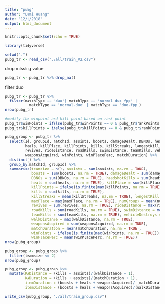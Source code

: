 ```yaml
---
title: "pubg"
author: "Lumi Huang"
date: "12/1/2018"
output: html_document
---
```


```r
knitr::opts_chunk$set(echo = TRUE)
```

```r
library(tidyverse)
```

```r
setwd(".")
pubg_tr <- read_csv("./all/train_V2.csv")
```
drop missing value
```r
pubg_tr <- pubg_tr %>% drop_na()
```

filter duo
```r
pubg_tr <- pubg_tr %>%
  filter(matchType == 'duo'| matchType == 'normal-duo-fpp' | 
           matchType == 'normal-duo' | matchType == 'duo-fpp')
nrow(pubg_tr)
```

```r
#modify the winpoint and kill point based on rank point
pubg_tr$winPoints = ifelse(pubg_tr$winPoints == 0 & pubg_tr$rankPoints != -1, NA, pubg_tr$winPoints)
pubg_tr$killPoints = ifelse(pubg_tr$killPoints == 0 & pubg_tr$rankPoints != -1, NA, pubg_tr$killPoints)


```

```r
pubg_group <- pubg_tr %>%
  select(Id, groupId, matchId, assists, boosts, damageDealt, DBNOs, headshotKills,
         heals, killPlace, killPoints, kills, killStreaks, longestKill, maxPlace, numGroups,
         revives, rideDistance, roadKills, swimDistance, teamKills, vehicleDestroys, walkDistance,
         weaponsAcquired, winPoints, winPlacePerc, matchDuration) %>%
  distinct() %>%
  group_by(matchId, groupId) %>%
  summarise(teamsize = n(), assists = sum(assists, na.rm = TRUE),
            boosts = sum(boosts, na.rm = TRUE), damageDealt = sum(damageDealt, na.rm = TRUE), 
            DBNOs = sum(DBNOs, na.rm = TRUE), headshotKills = sum(headshotKills, na.rm = TRUE),
            heals = sum(heals, na.rm = TRUE), killPlace = sum(killPlace, na.rm = TRUE), 
            killPoints = ifelse(is.finite(max(killPoints, na.rm = TRUE)), max(killPoints), NA),
            kills = sum(kills, na.rm = TRUE), 
            killStreaks = mean(killStreaks, na.rm = TRUE), longestKill = mean(longestKill, na.rm = TRUE),
            maxPlace = max(maxPlace, na.rm = TRUE), numGroups = mean(numGroups, na.rm = TRUE), 
            revives = sum(revives, na.rm = TRUE), rideDistance = max(rideDistance, na.rm = TRUE), 
            roadKills = sum(roadKills, na.rm = TRUE), swimDistance = max(swimDistance, na.rm = TRUE),
            teamKills = sum(teamKills, na.rm = TRUE), vehicleDestroys = sum(vehicleDestroys, na.rm = TRUE), 
            walkDistance = max(walkDistance, na.rm = TRUE), 
            weaponsAcquired = sum(weaponsAcquired, na.rm = TRUE), 
            matchDuration = mean(matchDuration, na.rm = TRUE),
            winPoints = ifelse(is.finite(max(winPoints, na.rm = TRUE)), max(winPoints), NA),
            winPlacePerc = mean(winPlacePerc, na.rm = TRUE))
nrow(pubg_group)
```

```r
pubg_group <- pubg_group %>% 
  filter(teamsize <= 2)
nrow(pubg_group)
```

```r
pubg_group <- pubg_group %>%
  mutate(KADistance = (kills + assists)/(walkDistance + 1), 
         KADuration = (kills + assists)/(matchDuration + 1),
         itemDuration = (boosts + heals + weaponsAcquired)/ (matchDuration + 1),
         itemDistance = (boosts + heals + weaponsAcquired)/(walkDistance + 1))
```

```r
write_csv(pubg_group, "./all/train_group.csv")
```

